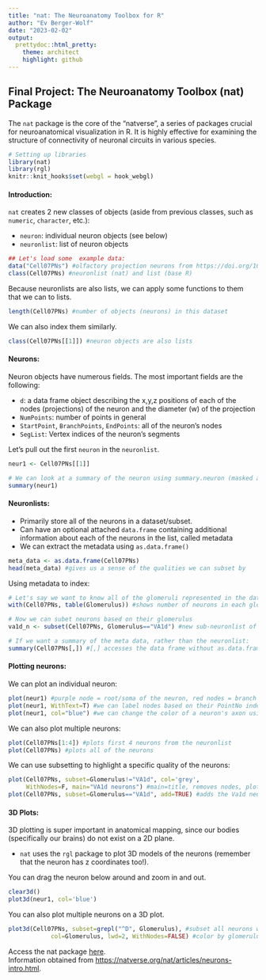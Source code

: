 ```yaml
---
title: "nat: The Neuroanatomy Toolbox for R"
author: "Ev Berger-Wolf"
date: "2023-02-02"
output: 
  prettydoc::html_pretty:
    theme: architect
    highlight: github
---
```


## Final Project: The Neuroanatomy Toolbox (nat) Package

The `nat` package is the core of the "natverse", a series of packages crucial for neuroanatomical visualization in R. It is highly effective for examining the structure of connectivity of neuronal circuits in various species. 

```r
# Setting up libraries
library(nat)
library(rgl)
knitr::knit_hooks$set(webgl = hook_webgl)
```


#### Introduction:

`nat` creates 2 new classes of objects (aside from previous classes, such as `numeric`, `character`, etc.):

- `neuron`: individual neuron objects (see below)
- `neuronlist`: list of neuron objects

```r

## Let's load some  example data:
data("Cell07PNs") #olfactory projection neurons from https://doi.org/10.1016/j.cell.2007.01.040
class(Cell07PNs) #neuronlist (nat) and list (base R)

```

Because neuronlists are also lists, we can apply some functions to them that we can to lists.

```r
length(Cell07PNs) #number of objects (neurons) in this dataset
```

We can also index them similarly.

```r
class(Cell07PNs[[1]]) #neuron objects are also lists
```


#### Neurons:

Neuron objects have numerous fields. The most important fields are the following:

  - `d`: a data frame object describing the x,y,z positions of each of the nodes (projections) of the neuron and the diameter (w) of the projection
  - `NumPoints`: number of points in general
  - `StartPoint`, `BranchPoints`, `EndPoints`: all of the neuron's nodes
  - `SegList`: Vertex indices of the neuron's segments

Let's pull out the first `neuron` in the `neuronlist`.

```r
neur1 <- Cell07PNs[[1]]

# We can look at a summary of the neuron using summary.neuron (masked as summary)
summary(neur1)
```


#### Neuronlists:

- Primarily store all of the neurons in a dataset/subset.
- Can have an optional attached `data.frame` containing additional information about each of the neurons in the list, called metadata
- We can extract the metadata using `as.data.frame()`

```r
meta_data <- as.data.frame(Cell07PNs)
head(meta_data) #gives us a sense of the qualities we can subset by
```

Using metadata to index:

```r
# Let's say we want to know all of the glomeruli represented in the dataset
with(Cell07PNs, table(Glomerulus)) #shows number of neurons in each glomerulus

# Now we can subet neurons based on their glomerulus
va1d_n <- subset(Cell07PNs, Glomerulus=="VA1d") #new sub-neuronlist of neurons in glomerulus VA1d

# If we want a summary of the meta data, rather than the neuronlist:
summary(Cell07PNs[,]) #[,] accesses the data frame without as.data.frame()
```


#### Plotting neurons:

We can plot an individual neuron:

```r
plot(neur1) #purple node = root/soma of the neuron, red nodes = branch points, green nodes = end points
plot(neur1, WithText=T) #we can label nodes based on their PointNo index from the data.frame d (see above)
plot(neur1, col="blue") #we can change the color of a neuron's axon using col

```

We can also plot multiple neurons:

```r
plot(Cell07PNs[1:4]) #plots first 4 neurons from the neuronlist
plot(Cell07PNs) #plots all of the neurons
```

We can use subsetting to highlight a specific quality of the neurons:

```r
plot(Cell07PNs, subset=Glomerulus!="VA1d", col='grey', 
     WithNodes=F, main="VA1d neurons") #main=title, removes nodes, plots all but the VA1d neurons in grey
plot(Cell07PNs, subset=Glomerulus=="VA1d", add=TRUE) #adds the Va1d neurons to the plot (superimposes using add=TRUE)
```

#### 3D Plots:

3D plotting is super important in anatomical mapping, since our bodies (specifically our brains) do not exist on a 2D plane.

- `nat` uses the `rgl` package to plot 3D models of the neurons (remember that the neuron has z coordinates too!).  

You can drag the neuron below around and zoom in and out.

```r
clear3d()
plot3d(neur1, col='blue')
```

You can also plot multiple neurons on a 3D plot.
```r
plot3d(Cell07PNs, subset=grepl("^D", Glomerulus), #subset all neurons with glomeruli starting with "D"
            col=Glomerulus, lwd=2, WithNodes=FALSE) #color by glomerulus, lwd = line weight
```

Access the nat package [here](https://github.com/natverse/nat).  
Information obtained from [https://natverse.org/nat/articles/neurons-intro.html](https://natverse.org/nat/articles/neurons-intro.html).


